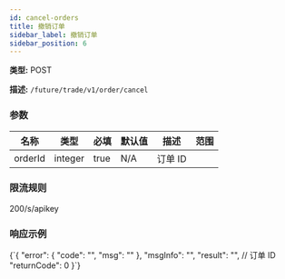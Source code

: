 ```yaml
---
id: cancel-orders
title: 撤销订单
sidebar_label: 撤销订单
sidebar_position: 6
---
```


**类型:** POST

**描述:** `/future/trade/v1/order/cancel`

### 参数

| 名称    | 类型    | 必填 | 默认值 | 描述 | 范围 |
| ------- | ------- | --------- | ------- | ----------- | ------ |
| orderId | integer | true      | N/A     | 订单 ID    |        |

### 限流规则

200/s/apikey

### 响应示例


<CodeBlock language="json" title="Response">
  {`{
  "error": {
    "code": "",
    "msg": ""
  },
  "msgInfo": "",
  "result": "",  // 订单 ID
  "returnCode": 0
}`}
</CodeBlock>